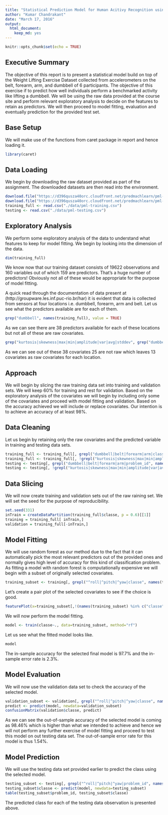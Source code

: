 ```yaml
---
title: "Statistical Prediction Model for Human Acitivy Recognition using Weight Lifting Exercise Dataset"
author: "Kumar Chandrakant"
date: "March 17, 2016"
output: 
  html_document: 
    keep_md: yes
---
```

```r
knitr::opts_chunk$set(echo = TRUE)
```

## Executive Summary
The objective of this report is to present a statistical model build on top of the Weight Lifting Exercise Dataset collected from accelerometers on the belt, forearm, arm, and dumbbell of 6 participants. The objective of this exercise if to predict how well individuals perform a benchmarked activity like lifting a dumbbell. We will be using the raw data provided at the course site and perform relevant exploratory analysis to decide on the features to retain as predictors. We will then proceed to model fitting, evaluation and eventually prediction for the provided test set.

## Base Setup
We will make use of the functions from caret package in report and hence loading it.
```r
library(caret)
```

## Data Loading
We begin by downloading the raw dataset provided as part of the assignment. The downloaded datasets are then read into the environment.
```r
download.file("https://d396qusza40orc.cloudfront.net/predmachlearn/pml-training.csv", "./data/pml-training.csv")
download.file("https://d396qusza40orc.cloudfront.net/predmachlearn/pml-testing.csv", "./data/pml-testing.csv")
training_full <- read.csv("./data/pml-training.csv")
testing <- read.csv("./data/pml-testing.csv")
```

## Exploratory Analysis
We perform some exploratory analysis of the data to understand what features to keep for model fitting. We begin by looking into the dimension of the data.
```r
dim(training_full)
```
We know now that our training dataset consists of 19622 observations and 160 variables out of which 159 are predictors. That’s a huge number of predictors! Obviously not all of these would be appropriate for the purpose of model fitting.

A quick read through the documentation of data present at (http://groupware.les.inf.puc-rio.br/har) it is evident that data is collected from sensors at four locations i.e. dumbbell, forearm, arm and belt. Let us see what the predictors available are for each of them.
```r
grep("dumbbell", names(training_full), value = TRUE)
```
As we can see there are 38 predictors available for each of these locations but not all of these are raw covariates.
```r
grep("kurtosis|skewness|max|min|amplitude|var|avg|stddev", grep("dumbbell", names(training_full), value = TRUE), value = TRUE)
```
As we can see out of these 38 covariates 25 are not raw which leaves 13 covariates as raw covariates for each location.

## Approach
We will begin by slicing the raw training data set into training and validation sets. We will keep 60% for training and rest for validation. Based on the exploratory analysis of the covariates we will begin by including only some of the covariates and proceed with model fitting and validation. Based on the accuracy achieved we will include or replace covariates. Our intention is to achieve an accuracy of at least 98%.

## Data Cleaning
Let us begin by retaining only the raw covariates and the predicted variable in training and testing data sets.
```r
training_full <- training_full[, grepl("dumbbell|belt|forearm|arm|classe", names(training_full))]
training_full <- training_full[, !grepl("kurtosis|skewness|max|min|amplitude|var|avg|stddev", names(training_full))]
testing <- testing[, grepl("dumbbell|belt|forearm|arm|problem_id", names(testing))]
testing <- testing[, !grepl("kurtosis|skewness|max|min|amplitude|var|avg|stddev", names(testing))]
```

## Data Slicing
We will now create training and validation sets out of the raw raining set. We will set the seed for the purpose of reproducibility.
```r
set.seed(331)
inTrain = createDataPartition(training_full$classe, p = 0.6)[[1]]
training = training_full[ inTrain,]
validation = training_full[-inTrain,]
```

## Model Fitting
We will use random forest as our method due to the fact that it can automatically pick the most relevant predictors out of the provided ones and normally gives high level of accuracy for this kind of classification problem. As fitting a model with random forest is computationally expensive we will begin with a subset of originally selected covariates.
```r
training_subset <- training[, grepl("^roll|^pitch|^yaw|classe", names(training))]
```

Let’s create a pair plot of the selected covariates to see if the choice is good.
```r
featurePlot(x=training_subset[,!(names(training_subset) %in% c("classe"))], y=training_subset$classe, plot="pairs")
```

We will now perform the model fitting.
```r
model <- train(classe~., data=training_subset, method="rf")
```
Let us see what the fitted model looks like.
```r
model
```
The in-sample accuracy for the selected final model is 97.7% and the in-sample error rate is 2.3%.

## Model Evaluation
We will now use the validation data set to check the accuracy of the selected model.
```r
validation_subset <- validation[, grepl("^roll|^pitch|^yaw|classe", names(validation))]
predict <- predict(model, newdata=validation_subset)
confusionMatrix(validation$classe, predict)
```
As we can see the out-of-sample accuracy of the selected model is coming as 98.46% which is higher than what we intended to achieve and hence we will not perform any further exercise of model fitting and proceed to test this model on out testing data set. The out-of-sample error rate for this model is thus 1.54%.

## Model Prediction
We will use the testing data set provided earlier to predict the class using the selected model.
```r
testing_subset <- testing[, grepl("^roll|^pitch|^yaw|problem_id", names(testing))]
testing_subset$classe <- predict(model, newdata=testing_subset)
table(testing_subset$problem_id, testing_subset$classe)
```
The predicted class for each of the testing data observation is presented above.